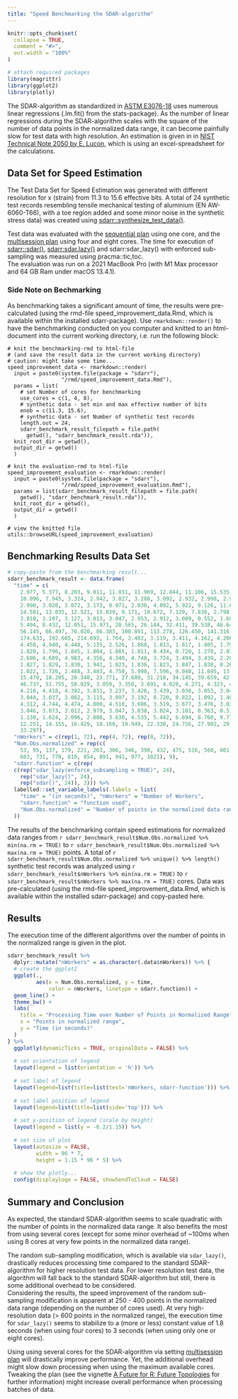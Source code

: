 ```yaml
---
title: "Speed Benchmarking the SDAR-algorithm"
---
```


```r
knitr::opts_chunk$set(
  collapse = TRUE,
  comment = "#>",
  out.width = "100%"
)
```

```r
# attach required packages
library(magrittr)
library(ggplot2)
library(plotly)
```

The SDAR-algorithm as standardized in [ASTM E3076-18](https://doi.org/10.1520/E3076-18) uses numerous linear regressions (.lm.fit() from the stats-package). As the number of linear regressions during the SDAR-algorithm scales with the square of the number of data points in the normalized data range, it can become painfully slow for test data with high resolution. An estimation is given in in [NIST Technical Note 2050 by E. Lucon](https://doi.org/10.6028/NIST.TN.2050), which is using an excel-spreadsheet for the calculations. 

## Data Set for Speed Estimation

The Test Data Set for Speed Estimation was generated with different resolution for x (strain) from 11.3 to 15.6 effective bits. A total of 24 synthetic test records resembling tensile mechanical testing of aluminium (EN AW-6060-T66), with a toe region added and some minor noise in the synthetic stress data) was created using [sdarr::synthesize_test_data()](https://soylentorange.github.io/sdarr/reference/synthesize_test_data.html).

Test data was evaluated with the [sequential plan](https://future.futureverse.org/reference/sequential.html) using one core, and the [multisession plan](https://future.futureverse.org/reference/multisession.html) using four and eight cores. The time for execution of [sdarr::sdar()](https://soylentorange.github.io/sdarr/reference/sdar.html), [sdarr:sdar.lazy()](https://soylentorange.github.io/sdarr/reference/sdar_lazy.html) and sdarr:sdar_lazy() with enforced sub-sampling was measured using pracma::tic,toc.  
The evaluation was run on a 2021 MacBook Pro (with M1 Max processor and 64 GB Ram under macOS 13.4.1). 

### Side Note on Bechmarking
As benchmarking takes a significant amount of time, the results were pre-calculated (using the rmd-file speed_improvement_data.Rmd, which is available within the installed sdarr-package). Use `rmarkdown::render()` to have the benchmarking conducted on you computer and knitted to an html-document into the current working directory, i.e. run the following block:
```
# knit the benchmarking-rmd to html-file
# (and save the result data in the current working directory)
# caution: might take some time...
speed_improvement_data <- rmarkdown::render(
  input = paste0(system.file(package = "sdarr"), 
                 "/rmd/speed_improvement_data.Rmd"),
  params = list(
    # set Number of cores for benchmarking
    use_cores = c(1, 4, 8), 
    # synthetic data - set min and max effective number of bits
    enob = c(11.3, 15.6),
    # synthetic data - set Number of synthetic test records
    length.out = 24,
    sdarr_benchmark_result_filepath = file.path(
      getwd(), "sdarr_benchmark_result.rda")),
  knit_root_dir = getwd(),
  output_dir = getwd()
  )
  
# knit the evaluation-rmd to html-file
speed_improvement_evaluation <- rmarkdown::render(
  input = paste0(system.file(package = "sdarr"), 
                 "/rmd/speed_improvement_evaluation.Rmd"),
  params = list(sdarr_benchmark_result_filepath = file.path(
    getwd(), "sdarr_benchmark_result.rda")),
  knit_root_dir = getwd(),
  output_dir = getwd()
  )
  
# view the knitted file
utils::browseURL(speed_improvement_evaluation)
```

## Benchmarking Results Data Set

```r
# copy-paste from the benchmarking result...
sdarr_benchmark_result <- data.frame(
  "time" = c(
    2.977, 5.377, 8.203, 9.011, 11.031, 11.969, 12.844, 11.106, 15.535, 11.238,
    10.096, 7.945, 3.324, 2.942, 3.027, 3.288, 3.092, 2.932, 2.998, 2.992, 
    2.990, 3.020, 3.072, 3.173, 0.971, 2.036, 4.092, 5.922, 9.126, 11.645, 
    14.581, 13.035, 12.521, 15.839, 9.171, 10.672, 7.129, 7.836, 2.798, 3.004, 
    3.010, 3.197, 3.127, 3.013, 3.047, 2.953, 2.912, 3.009, 0.552, 1.606, 3.434, 
    5.494, 8.432, 12.051, 15.971, 20.565, 26.144, 32.411, 39.538, 46.646, 
    56.145, 66.497, 76.020, 86.383, 100.891, 113.278, 126.450, 141.316, 153.707, 
    174.633, 192.665, 214.693, 1.764, 2.402, 3.119, 3.411, 4.162, 4.206, 4.516, 
    4.450, 4.940, 4.448, 5.135, 2.526, 1.868, 1.813, 1.817, 1.805, 1.799, 1.790, 
    1.820, 1.796, 1.845, 1.804, 1.865, 1.811, 0.434, 0.720, 1.270, 2.036, 
    2.696, 4.609, 4.983, 4.356, 4.340, 4.748, 3.724, 3.494, 3.439, 2.207, 1.806, 
    1.827, 1.829, 1.830, 1.941, 1.823, 1.836, 1.823, 1.847, 1.838, 0.260, 0.545, 
    1.022, 1.726, 2.488, 3.483, 4.750, 5.998, 7.596, 9.048, 11.695, 13.143, 
    15.470, 18.205, 20.340, 23.771, 27.689, 31.218, 34.145, 39.659, 42.075, 
    46.737, 51.755, 58.029, 3.059, 3.350, 3.691, 4.028, 4.271, 4.323, 4.807, 
    4.216, 4.418, 4.392, 3.831, 3.237, 3.426, 3.439, 3.038, 3.053, 3.041, 3.035, 
    3.044, 3.037, 3.082, 3.115, 3.097, 3.192, 0.720, 0.822, 1.092, 1.460, 1.950, 
    4.312, 4.744, 4.474, 4.800, 4.518, 3.606, 3.519, 3.677, 3.476, 3.034, 3.033, 
    3.046, 3.073, 3.012, 2.979, 3.047, 3.038, 3.024, 3.181, 0.363, 0.510, 0.820, 
    1.130, 1.624, 2.096, 2.808, 3.630, 4.535, 5.442, 6.694, 8.760, 9.774, 10.984, 
    12.251, 14.155, 16.429, 18.160, 19.949, 22.338, 24.756, 27.902, 29.891, 
    33.297),
  "nWorkers" = c(rep(1, 72), rep(4, 72), rep(8, 72)),
  "Num.Obs.normalized" = rep(c(
    53, 95, 137, 179, 221, 263, 306, 346, 390, 432, 475, 516, 560, 601, 643, 
    683, 731, 770, 810, 854, 891, 941, 977, 1021), 9),
  "sdarr.function" = c(rep(
  c(rep("sdar_lazy(enforce_subsampling = TRUE)", 24), 
    rep("sdar_lazy()", 24), 
    rep("sdar()", 24)), 3))) %>% 
  labelled::set_variable_labels(.labels = list(
    "time" = "(in seconds)", "nWorkers" = "Number of Workers", 
    "sdarr.function" = "function used", 
    "Num.Obs.normalized" = "Number of points in the normalized data range"
  ))
```

The results of the benchmarking contain speed estimations for normalized data ranges from `r sdarr_benchmark_result$Num.Obs.normalized %>% min(na.rm = TRUE)` to `r sdarr_benchmark_result$Num.Obs.normalized %>% max(na.rm = TRUE)` points. A total of `r sdarr_benchmark_result$Num.Obs.normalized %>% unique() %>% length()` synthetic test records was analyzed using `r sdarr_benchmark_result$nWorkers %>% min(na.rm = TRUE)` to `r sdarr_benchmark_result$nWorkers %>% max(na.rm = TRUE)` cores. Data was pre-calculated (using the rmd-file speed_improvement_data.Rmd, which is available within the installed sdarr-package) and copy-pasted here.  

## Results

The execution time of the different algorithms over the number of points in the normalized range is given in the plot.

```r

sdarr_benchmark_result %>% 
  dplyr::mutate("nWorkers" = as.character(.data$nWorkers)) %>% {
  # create the ggplot2
  ggplot(., 
         aes(x = Num.Obs.normalized, y = time, 
             color = nWorkers, linetype = sdarr.function)) +
  geom_line() +
  theme_bw() +
  labs(
    title = "Processing Time over Number of Points in Normalized Range",
    x = "Points in normalized range",
    y = "Time (in seconds)"
  )
} %>%
  ggplotly(dynamicTicks = TRUE, originalData = FALSE) %>%
  
  # set orientation of legend
  layout(legend = list(orientation = 'h')) %>%
  
  # set label of legend
  layout(legend=list(title=list(text='nWorkers, sdarr-function'))) %>%
  
  # set label position of legend
  layout(legend=list(title=list(side='top'))) %>%
  
  # set y-position of legend (scale by height)
  layout(legend = list(y = -0.2/1.15)) %>%
  
  # set size of plot
  layout(autosize = FALSE,
         width = 96 * 7,
         height = 1.15 * 96 * 5) %>%
  
  # show the plotly...
  config(displaylogo = FALSE, showSendToCloud = FALSE)
```
  
  
## Summary and Conclusion

As expected, the standard SDAR-algorithm seems to scale quadratic with the number of points in the normalized data range. It also benefits the most from using several cores (except for some minor overhead of ~100ms when using 8 cores at very few points in the normalized data range).  

The random sub-sampling modification, which is available via `sdar_lazy()`, drastically reduces processing time compared to the standard SDAR-algorithm for higher resolution test data. For lower resolution test data, the algorithm will fall back to the standard SDAR-algorithm but still, there is some additional overhead to be considered.  
Considering the results, the speed improvement of the random sub-sampling modification is apparent at 250 - 400 points in the normalized data range (depending on the number of cores used). 
At very high-resolution data (> 600 points in the normalized range), the execution time for `sdar_lazy()` seems to stabilize to a (more or less) constant value of 1.8 seconds (when using four cores) to 3 seconds (when using only one or eight cores).
  
Using using several cores for the SDAR-algorithm via setting [multisession plan](https://future.futureverse.org/reference/multisession.html) will drastically improve performance. Yet, the additional overhead might slow down processing when using the maximum available cores. Tweaking the plan (see the vignette [A Future for R: Future Topologies](https://cran.r-project.org/web/packages/future/vignettes/future-3-topologies.html) for further information) might increase overall performance when processing batches of data.  

